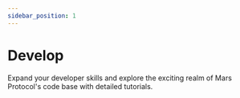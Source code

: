 ```yaml
---
sidebar_position: 1
---
```



# Develop

Expand your developer skills and explore the exciting realm of Mars Protocol's code base with detailed tutorials.

<Cards title="Develop" />